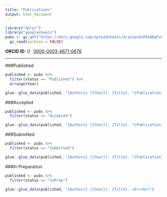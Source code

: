 ```yaml
---
title: "Publications"
output: html_document
---
```


``` r
library("dplyr")
library("googlesheets")
pubs <- gs_url("https://docs.google.com/spreadsheets/d/1o1ws9sP42QBqFvFP0wQcJ5Rk6l2ILaJrmhOdioMlVpY/edit#gid=0", verbose = FALSE) %>% 
  gs_read(verbose = FALSE)
```
**ORCID ID**:
<a href="https://orcid.org/0000-0003-4671-0676" target="orcid.widget" rel="noopener noreferrer" style="vertical-align:top;"><img src="https://orcid.org/sites/default/files/images/orcid_16x16.png" style="width:1em;margin-right:.5em;" alt="ORCID iD icon">0000-0003-4671-0676</a>

---

###Published

```r
published <- pubs %>%
  filter(status == "Published") %>%
  arrange(Year)

glue::glue_data(published, "{Authors} ({Year}). {Title}. *{Publication}, {Volume}*({Number}), {Pages}. <br><br>")
```


###Accepted

```r
published <- pubs %>%
  filter(status == "Accepted")

glue::glue_data(published, "{Authors} ({Year}). {Title}. *{Publication}*. <br><br>")
```

###Submitted

```r
published <- pubs %>%
  filter(status == "Submitted")

glue::glue_data(published, "{Authors} ({Year}). {Title}. *{Publication}*. <br>")
```

###In Preparation

```r
published <- pubs %>%
  filter(status == "InPrep")

glue::glue_data(published, "{Authors} ({Year}). {Title}. <br><br>")
```


